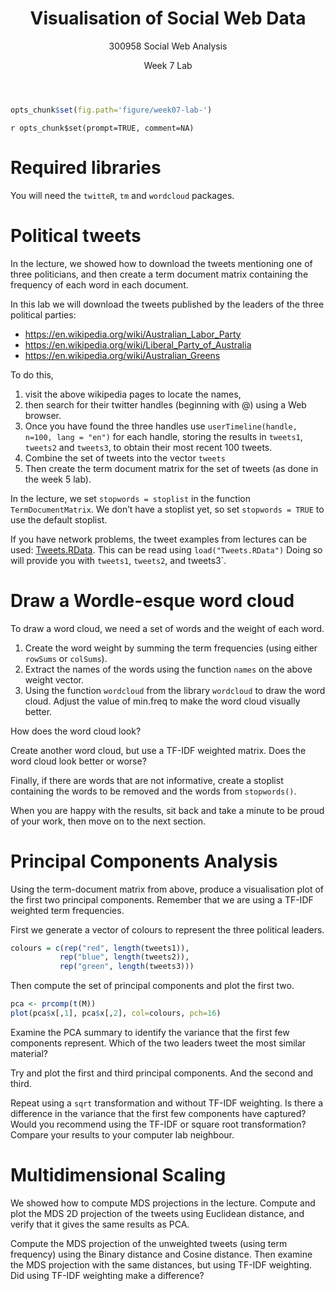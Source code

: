 % Visualisation of Social Web Data
% 300958 Social Web Analysis 
% Week 7 Lab

```r
opts_chunk$set(fig.path='figure/week07-lab-')
```

`r opts_chunk$set(prompt=TRUE, comment=NA)`

# Required libraries

You will need the `twitteR`, `tm` and `wordcloud` packages.

# Political tweets

In the lecture, we showed how to download the tweets mentioning one of
three politicians, and then create a term document matrix containing
the frequency of each word in each document.

In this lab we will download the tweets published by the leaders of
the three political parties:

- <https://en.wikipedia.org/wiki/Australian_Labor_Party>
- <https://en.wikipedia.org/wiki/Liberal_Party_of_Australia>
- <https://en.wikipedia.org/wiki/Australian_Greens>

To do this,

1. visit the above wikipedia pages to locate the names,
2. then search for their twitter handles (beginning with @) using a Web browser.
3. Once you have found the three handles use `userTimeline(handle, n=100, lang = "en")` for each handle, storing the results in `tweets1`, `tweets2` and `tweets3`, to obtain their most recent 100 tweets.
4. Combine the set of tweets into the vector `tweets`
5. Then create the term document matrix for the set of tweets (as done in the week 5 lab).

In the lecture, we set `stopwords = stoplist` in the function
`TermDocumentMatrix`. We don't have a stoplist yet, so set `stopwords = TRUE`
to use the default stoplist.

If you have network problems, the tweet examples from lectures can be used:
[Tweets.RData](Tweets.RData). This can be read using `load("Tweets.RData")`
Doing so will provide you with `tweets1`, `tweets2`, and tweets3`.


# Draw a Wordle-esque word cloud

To draw a word cloud, we need a set of words and the weight of each word.

1. Create the word weight by summing the term frequencies (using either `rowSums` or `colSums`).
2. Extract the names of the words using the function `names` on the above weight vector.
3. Using the function `wordcloud` from the library `wordcloud` to draw the word cloud. Adjust the value of min.freq to make the word cloud visually better.

How does the word cloud look?

Create another word cloud, but use a TF-IDF weighted matrix. Does the
word cloud look better or worse?

Finally, if there are words that are not informative, create a
stoplist containing the words to be removed and the words from
`stopwords()`.

When you are happy with the results, sit back and take a minute to be
proud of your work, then move on to the next section.


# Principal Components Analysis

Using the term-document matrix from above, produce a visualisation plot
of the first two principal components. Remember that we are using a
TF-IDF weighted term frequencies.

First we generate a vector of colours to represent the three political leaders.

```r
colours = c(rep("red", length(tweets1)), 
           rep("blue", length(tweets2)), 
           rep("green", length(tweets3)))
```

Then compute the set of principal components and plot the first two.
```r
pca <- prcomp(t(M))
plot(pca$x[,1], pca$x[,2], col=colours, pch=16)
```

Examine the PCA summary to identify the variance that the first few components represent.
Which of the two leaders tweet the most similar material?

Try and plot the first and third principal components. And the second and third.

Repeat using a `sqrt` transformation and without TF-IDF weighting. Is
there a difference in the variance that the first few components have
captured? Would you recommend using the TF-IDF or square root
transformation?  Compare your results to your computer lab neighbour.

# Multidimensional Scaling

We showed how to compute MDS projections in the lecture.  Compute and
plot the MDS 2D projection of the tweets using Euclidean distance, and
verify that it gives the same results as PCA.

Compute the MDS projection of the unweighted tweets (using term
frequency) using the Binary distance and Cosine distance. Then examine
the MDS projection with the same distances, but using TF-IDF
weighting. Did using TF-IDF weighting make a difference?


